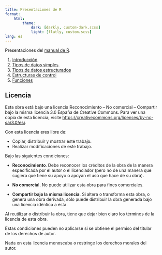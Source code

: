 ```yaml
---
title: Presentaciones de R
format: 
    html:
        theme:
            dark: [darkly, custom-dark.scss]
            light: [flatly, custom.scss]
lang: es
---
```


Presentaciones del [manual de R](https://aprendeconalf.es/manual-r/).

1. [Introducción](01-introduccion.html).
2. [Tipos de datos simples](02-tipos-datos-simples.html).
3. [Tipos de datos estructurados](03-tipos-datos-estructurados.html)
4. [Estructuras de control](04-estructuras-control.html)
5. [Funciones](05-funciones.html)

## Licencia

Esta obra está bajo una licencia Reconocimiento – No comercial – Compartir bajo la misma licencia 3.0 España de Creative Commons. Para ver una copia de esta licencia, visite [https://creativecommons.org/licenses/by-nc-sa/3.0/es/](https://creativecommons.org/licenses/by-nc-sa/3.0/es/).

Con esta licencia eres libre de:

- Copiar, distribuir y mostrar este trabajo.
- Realizar modificaciones de este trabajo.

Bajo las siguientes condiciones:

- **Reconocimiento**. Debe reconocer los créditos de la obra de la manera especificada por el autor o el licenciador (pero no de una manera que sugiera que tiene su apoyo o apoyan el uso que hace de su obra).

- **No comercial**. No puede utilizar esta obra para fines comerciales.

- **Compartir bajo la misma licencia**. Si altera o transforma esta obra, o genera una obra derivada, sólo puede distribuir la obra generada bajo una licencia idéntica a ésta.

Al reutilizar o distribuir la obra, tiene que dejar bien claro los términos de la licencia de esta obra.

Estas condiciones pueden no aplicarse si se obtiene el permiso del titular de los derechos de autor.

Nada en esta licencia menoscaba o restringe los derechos morales del autor.
